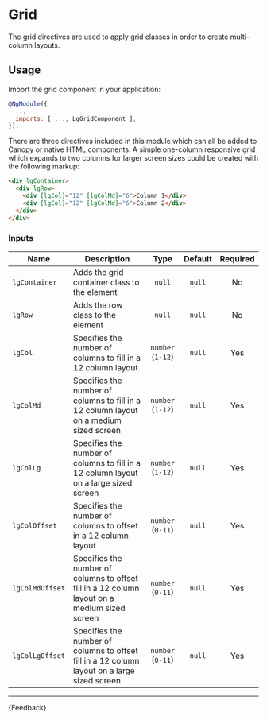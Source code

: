 
<Meta title="Helpers/Directives/Grid/Guide" />

# Grid
The grid directives are used to apply grid classes in order to create multi-column layouts.

## Usage
Import the grid component in your application:

```js
@NgModule({
  ...
  imports: [ ..., LgGridComponent ],
});
```

There are three directives included in this module which can all be added to Canopy or native HTML components.
A simple one-column responsive grid which expands to two columns for larger screen sizes could be created with the following markup:

```html
<div lgContainer>
  <div lgRow>
    <div [lgCol]="12" [lgColMd]="6">Column 1</div>
    <div [lgCol]="12" [lgColMd]="6">Column 2</div>
  </div>
</div>
```

### Inputs
| Name            | Description                                                                                   |       Type        | Default | Required |
|-----------------|-----------------------------------------------------------------------------------------------|:-----------------:|:-------:|:--------:|
| `lgContainer`   | Adds the grid container class to the element                                                  |      `null`       | `null`  |    No    |
| `lgRow`         | Adds the row class to the element                                                             |      `null`       | `null`  |    No    |
| `lgCol`         | Specifies the number of columns to fill in a 12 column layout                                 | `number` (`1-12`) | `null`  |   Yes    |
| `lgColMd`       | Specifies the number of columns to fill in a 12 column layout on a medium sized screen        | `number` (`1-12`) | `null`  |   Yes    |
| `lgColLg`       | Specifies the number of columns to fill in a 12 column layout on a large sized screen         | `number` (`1-12`) | `null`  |   Yes    |
| `lgColOffset`   | Specifies the number of columns to offset in a 12 column layout                               | `number` (`0-11`) | `null`  |   Yes    |
| `lgColMdOffset` | Specifies the number of columns to offset fill in a 12 column layout on a medium sized screen | `number` (`0-11`) | `null`  |   Yes    |
| `lgColLgOffset` | Specifies the number of columns to offset fill in a 12 column layout on a large sized screen  | `number` (`0-11`) | `null`  |   Yes    |

---

<Markdown>{Feedback}</Markdown>
